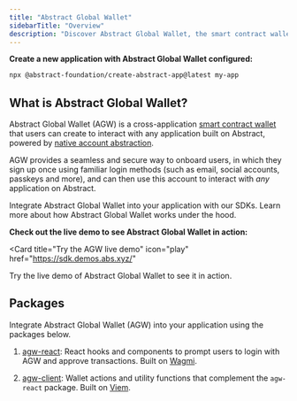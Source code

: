 ```yaml
---
title: "Abstract Global Wallet"
sidebarTitle: "Overview"
description: "Discover Abstract Global Wallet, the smart contract wallet powering the Abstract ecosystem."
---
```


**Create a new application with Abstract Global Wallet configured:**

```bash
npx @abstract-foundation/create-abstract-app@latest my-app
```

## What is Abstract Global Wallet?

Abstract Global Wallet (AGW) is a cross-application
[smart contract wallet](/how-abstract-works/native-account-abstraction/smart-contract-wallets) that
users can create to interact with any application built on Abstract,
powered by [native account abstraction](/how-abstract-works/native-account-abstraction).

AGW provides a seamless and secure way to onboard users, in which
they sign up once using familiar login methods (such as email, social accounts,
passkeys and more), and can then use this account to interact with _any_ application on Abstract.

<CardGroup cols={2}>
  <Card
    title="Get Started with AGW"
    icon="rocket"
    href="/abstract-global-wallet/getting-started"
  >
    Integrate Abstract Global Wallet into your application with our SDKs.
  </Card>
  <Card
    title="How AGW Works"
    icon="book-sparkles"
    href="/abstract-global-wallet/architecture"
  >
    Learn more about how Abstract Global Wallet works under the hood.
  </Card>
</CardGroup>

**Check out the live demo to see Abstract Global Wallet in action:**

<Card
  title="Try the AGW live demo"
  icon="play"
  href="https://sdk.demos.abs.xyz/"
>
  Try the live demo of Abstract Global Wallet to see it in action.
</Card>

## Packages

Integrate Abstract Global Wallet (AGW) into your application using the packages below.

1. <Icon icon="react" /> [agw-react](https://www.npmjs.com/package/@abstract-foundation/agw-react):
   React hooks and components to prompt users to login with AGW and approve transactions.
   Built on [Wagmi](https://github.com/wagmi-dev/wagmi).

2. <Icon icon="js" /> [agw-client](https://www.npmjs.com/package/@abstract-foundation/agw-client):
   Wallet actions and utility functions that complement the `agw-react` package.
   Built on [Viem](https://github.com/wagmi-dev/viem).
